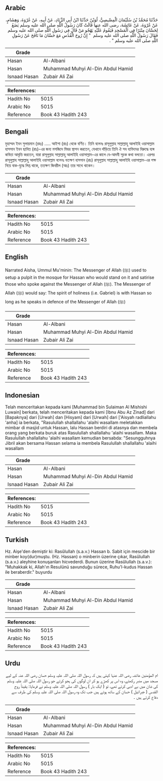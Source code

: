 ## Arabic


<div dir="rtl" lang="ar" style={{fontSize:'larger',backgroundColor:'#f8f9fa',padding:20}}>
حَدَّثَنَا مُحَمَّدُ بْنُ سُلَيْمَانَ الْمِصِّيصِيُّ، لُوَيْنٌ حَدَّثَنَا ابْنُ أَبِي الزِّنَادِ، عَنْ أَبِيهِ، عَنْ عُرْوَةَ، وَهِشَامٍ، عَنْ عُرْوَةَ، عَنْ عَائِشَةَ، رضى الله عنها قَالَتْ كَانَ رَسُولُ اللَّهِ صلى الله عليه وسلم يَضَعُ لِحَسَّانَ مِنْبَرًا فِي الْمَسْجِدِ فَيَقُومُ عَلَيْهِ يَهْجُو مَنْ قَالَ فِي رَسُولِ اللَّهِ صلى الله عليه وسلم فَقَالَ رَسُولُ اللَّهِ صلى الله عليه وسلم ‏ "‏ إِنَّ رُوحَ الْقُدُسِ مَعَ حَسَّانَ مَا نَافَحَ عَنْ رَسُولِ اللَّهِ صلى الله عليه وسلم ‏"‏ ‏.‏
</div>
<div style={{backgroundColor:'#f8f9fa',padding:20, marginBottom: 10}}><table> <thead> <tr> <th>Grade</th> <th></th> </tr> </thead> <tbody> <tr><td>Hasan</td><td>Al-Albani</td></tr><tr><td>Hasan</td><td>Muhammad Muhyi Al-Din Abdul Hamid</td></tr><tr><td>Isnaad Hasan</td><td>Zubair Ali Zai</td></tr></tbody></table><table> <thead> <tr> <th>References:</th> <th></th> </tr> </thead> <tbody><tr><td>Hadith No</td><td>5015</td></tr><tr><td>Arabic No</td><td>5015</td></tr><tr><td>Reference</td><td>Book 43 Hadith 243</td></tr></tbody></table></div>

## Bengali


<div dir="ltr" lang="bn" style={{fontSize:'larger',backgroundColor:'#f8f9fa',padding:20}}>
মুহাম্মদ ইবন সুলায়মান (রহঃ) ..... আইশা (রাঃ) থেকে বর্ণিত। তিনি বলেনঃ রাসূলুল্লাহ সাল্লাল্লাহু আলাইহি ওয়াসাল্লাম হাসসান ইবন ছাবিত (রাঃ)-এর জন্য মসজিদে মিম্বর স্থাপন করতেন, যেখানে দাঁড়িয়ে তিনি ঐ সব ব্যক্তিদের বিরুদ্ধে ব্যঙ্গ কবিতা আবৃত্তি করতেন, যারা রাসূলুল্লাহ সাল্লাল্লাহু আলাইহি ওয়াসাল্লাম-এর কালে বে-আদবী সূচক কথা বলতো। এরপর রাসূলুল্লাহ সাল্লাল্লাহু আলাইহি ওয়াসাল্লাম বলেনঃ যতক্ষণ হাসসান (রাঃ) রাসূলুল্লাহ সাল্লাল্লাহু আলাইহি ওয়াসাল্লাম-এর পক্ষ নিয়ে বাক-যুদ্ধে লিপ্ত থাকে, ততক্ষণ জিবরীল (আঃ) তার সাথে থাকেন।
</div>
<div style={{backgroundColor:'#f8f9fa',padding:20, marginBottom: 10}}><table> <thead> <tr> <th>Grade</th> <th></th> </tr> </thead> <tbody> <tr><td>Hasan</td><td>Al-Albani</td></tr><tr><td>Hasan</td><td>Muhammad Muhyi Al-Din Abdul Hamid</td></tr><tr><td>Isnaad Hasan</td><td>Zubair Ali Zai</td></tr></tbody></table><table> <thead> <tr> <th>References:</th> <th></th> </tr> </thead> <tbody><tr><td>Hadith No</td><td>5015</td></tr><tr><td>Arabic No</td><td>5015</td></tr><tr><td>Reference</td><td>Book 43 Hadith 243</td></tr></tbody></table></div>

## English


<div dir="ltr" lang="en" style={{fontSize:'larger',backgroundColor:'#f8f9fa',padding:20}}>
Narrated Aisha, Ummul Mu'minin: The Messenger of Allah (ﷺ) used to setup a pulpit in the mosque for Hassan who would stand on it and satirise those who spoke against the Messenger of Allah (ﷺ). The Messenger of Allah (ﷺ) would say: The spirit of holiness (i.e. Gabriel) is with Hassan so long as he speaks in defence of the Messenger of Allah (ﷺ)
</div>
<div style={{backgroundColor:'#f8f9fa',padding:20, marginBottom: 10}}><table> <thead> <tr> <th>Grade</th> <th></th> </tr> </thead> <tbody> <tr><td>Hasan</td><td>Al-Albani</td></tr><tr><td>Hasan</td><td>Muhammad Muhyi Al-Din Abdul Hamid</td></tr><tr><td>Isnaad Hasan</td><td>Zubair Ali Zai</td></tr></tbody></table><table> <thead> <tr> <th>References:</th> <th></th> </tr> </thead> <tbody><tr><td>Hadith No</td><td>5015</td></tr><tr><td>Arabic No</td><td>5015</td></tr><tr><td>Reference</td><td>Book 43 Hadith 243</td></tr></tbody></table></div>

## Indonesian


<div dir="ltr" lang="id" style={{fontSize:'larger',backgroundColor:'#f8f9fa',padding:20}}>
Telah menceritakan kepada kami [Muhammad bin Sulaiman Al Mishishi Luwain] berkata, telah menceritakan kepada kami [Ibnu Abu Az Zinad] dari [Bapaknya] dari [Urwah] dan [Hisyam] dari [Urwah] dari ['Aisyah radliallahu 'anha] ia berkata, "Rasulullah shallallahu 'alaihi wasallam meletakkan mimbar di masjid untuk Hassan, lalu Hassan berdiri di atasnya dan membela orang yang berkata buruk atas Rasulullah shallallahu 'alaihi wasallam. Maka Rasulullah shallallahu 'alaihi wasallam kemudian bersabda: "Sesungguhnya Jibril akan bersama Hassan selama ia membela Rasulullah shallallahu 'alaihi wasallam
</div>
<div style={{backgroundColor:'#f8f9fa',padding:20, marginBottom: 10}}><table> <thead> <tr> <th>Grade</th> <th></th> </tr> </thead> <tbody> <tr><td>Hasan</td><td>Al-Albani</td></tr><tr><td>Hasan</td><td>Muhammad Muhyi Al-Din Abdul Hamid</td></tr><tr><td>Isnaad Hasan</td><td>Zubair Ali Zai</td></tr></tbody></table><table> <thead> <tr> <th>References:</th> <th></th> </tr> </thead> <tbody><tr><td>Hadith No</td><td>5015</td></tr><tr><td>Arabic No</td><td>5015</td></tr><tr><td>Reference</td><td>Book 43 Hadith 243</td></tr></tbody></table></div>

## Turkish


<div dir="ltr" lang="tr" style={{fontSize:'larger',backgroundColor:'#f8f9fa',padding:20}}>
Hz. Aişe'den demiştir ki: Rasûlullah (s.a.v.) Hassan b. Sabit için mescide bir minber koy(dur)muştu. (Hz. Hassan) o minberin üzerine çıkar, Rasûlullah (s.a.v.) aleyhine konuşanları hicvederdi. Bunun üzerine Rasûlullah (s.a.v.): "Muhakkak ki, Allah'ın Resulünü savunduğu sürece, Ruhu'l-kudus Hassan ile beraberdir." buyurdu
</div>
<div style={{backgroundColor:'#f8f9fa',padding:20, marginBottom: 10}}><table> <thead> <tr> <th>Grade</th> <th></th> </tr> </thead> <tbody> <tr><td>Hasan</td><td>Al-Albani</td></tr><tr><td>Hasan</td><td>Muhammad Muhyi Al-Din Abdul Hamid</td></tr><tr><td>Isnaad Hasan</td><td>Zubair Ali Zai</td></tr></tbody></table><table> <thead> <tr> <th>References:</th> <th></th> </tr> </thead> <tbody><tr><td>Hadith No</td><td>5015</td></tr><tr><td>Arabic No</td><td>5015</td></tr><tr><td>Reference</td><td>Book 43 Hadith 243</td></tr></tbody></table></div>

## Urdu


<div dir="rtl" lang="ur" style={{fontSize:'larger',backgroundColor:'#f8f9fa',padding:20}}>
ام المؤمنین عائشہ رضی اللہ عنہا کہتی ہیں کہ رسول اللہ صلی اللہ علیہ وسلم حسان رضی اللہ عنہ کے لیے مسجد میں منبر رکھتے، وہ اس پر کھڑے ہو کر ان لوگوں کی ہجو کرتے جو رسول اللہ صلی اللہ علیہ وسلم کی شان میں بے ادبی کرتے تھے، تو ( ایک بار ) رسول اللہ صلی اللہ علیہ وسلم نے فرمایا: یقیناً روح القدس ( جبرائیل ) حسان کے ساتھ ہوتے ہیں جب تک وہ رسول اللہ صلی اللہ علیہ وسلم کی طرف سے دفاع کرتے ہیں ۔
</div>
<div style={{backgroundColor:'#f8f9fa',padding:20, marginBottom: 10}}><table> <thead> <tr> <th>Grade</th> <th></th> </tr> </thead> <tbody> <tr><td>Hasan</td><td>Al-Albani</td></tr><tr><td>Hasan</td><td>Muhammad Muhyi Al-Din Abdul Hamid</td></tr><tr><td>Isnaad Hasan</td><td>Zubair Ali Zai</td></tr></tbody></table><table> <thead> <tr> <th>References:</th> <th></th> </tr> </thead> <tbody><tr><td>Hadith No</td><td>5015</td></tr><tr><td>Arabic No</td><td>5015</td></tr><tr><td>Reference</td><td>Book 43 Hadith 243</td></tr></tbody></table></div>